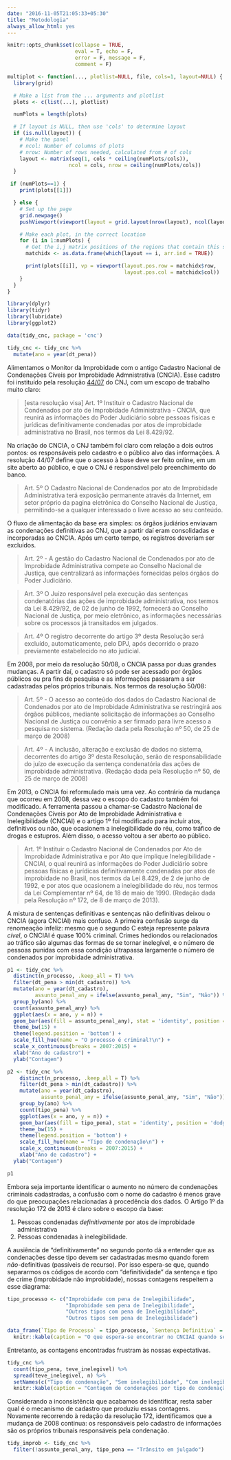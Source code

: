 ```yaml
---
date: "2016-11-05T21:05:33+05:30"
title: "Metodologia"
always_allow_html: yes
---
```


```r
knitr::opts_chunk$set(collapse = TRUE, 
                      eval = T, echo = F, 
                      error = F, message = F, 
                      comment = F)

multiplot <- function(..., plotlist=NULL, file, cols=1, layout=NULL) {
  library(grid)

  # Make a list from the ... arguments and plotlist
  plots <- c(list(...), plotlist)

  numPlots = length(plots)

  # If layout is NULL, then use 'cols' to determine layout
  if (is.null(layout)) {
    # Make the panel
    # ncol: Number of columns of plots
    # nrow: Number of rows needed, calculated from # of cols
    layout <- matrix(seq(1, cols * ceiling(numPlots/cols)),
                    ncol = cols, nrow = ceiling(numPlots/cols))
  }

 if (numPlots==1) {
    print(plots[[1]])

  } else {
    # Set up the page
    grid.newpage()
    pushViewport(viewport(layout = grid.layout(nrow(layout), ncol(layout))))

    # Make each plot, in the correct location
    for (i in 1:numPlots) {
      # Get the i,j matrix positions of the regions that contain this subplot
      matchidx <- as.data.frame(which(layout == i, arr.ind = TRUE))

      print(plots[[i]], vp = viewport(layout.pos.row = matchidx$row,
                                      layout.pos.col = matchidx$col))
    }
  }
}
```


```r
library(dplyr)
library(tidyr)
library(lubridate)
library(ggplot2)

data(tidy_cnc, package = 'cnc')

tidy_cnc <- tidy_cnc %>% 
  mutate(ano = year(dt_pena))
```


Alimentamos o Monitor da Improbidade com o antigo Cadastro Nacional de Condenações Cíveis por Improbidade Admnistrativa (CNCIA). Esse cadstro foi instituído pela resolução [44/07](http://www.cnj.jus.br/atos-normativos?documento=157) do CNJ, com um escopo de trabalho muito claro:

> [esta resolução visa] Art. 1º Instituir o Cadastro Nacional de Condenados por ato de Improbidade Administrativa - CNCIA, que reunirá as informações do Poder Judiciário sobre pessoas físicas e jurídicas definitivamente condenadas por atos de improbidade administrativa no Brasil, nos termos da Lei 8.429/92.

<!-- Desse artigo vago, entende-se que estão cadastrados na base os *definitivamente* condenados por improbidade admnistrativa, além daqueles que foram condenados, definitivamente ou não, por atos que ocasionem a inelegibilidade do réu. -->
<!-- Essa interpretação é correta, mas o cadastro apresenta algumas falhas. -->

Na criação do CNCIA, o CNJ também foi claro com relação a dois outros pontos: os responsáveis pelo cadastro e o público alvo das informações. A resolução 44/07 define que o acesso à base deve ser feito online, em um site aberto ao público, e que o CNJ é responsável pelo preenchimento do banco.

> Art. 5º O Cadastro Nacional de Condenados por ato de Improbidade Administrativa terá exposição permanente através da Internet, em setor próprio da pagina eletrônica do Conselho Nacional de Justiça, permitindo-se a qualquer interessado o livre acesso ao seu conteúdo.

O fluxo de alimentação da base era simples: os órgãos judiários enviavam as condenações definitivas ao CNJ, que a partir daí eram consolidadas e incorporadas ao CNCIA. Após um certo tempo, os registros deveriam ser excluídos.

> Art. 2º - A gestão do Cadastro Nacional de Condenados por ato de Improbidade Administrativa compete ao Conselho Nacional de Justiça, que centralizará as informações fornecidas pelos órgãos do Poder Judiciário.

> Art. 3º O Juízo responsável pela execução das sentenças condenatórias das ações de improbidade administrativa, nos termos da Lei 8.429/92, de 02 de junho de 1992, fornecerá ao Conselho Nacional de Justiça, por meio eletrônico, as informações necessárias sobre os processos já transitados em julgados.

> Art. 4º O registro decorrente do artigo 3º desta Resolução será excluído, automaticamente, pelo DPJ, após decorrido o prazo previamente estabelecido no ato judicial.   

Em 2008, por meio da resolução 50/08, o CNCIA passa por duas grandes mudanças. A partir daí, o cadastro só pode ser acessado por órgãos públicos ou pra fins de pesquisa e as informações passaram a ser cadastradas pelos próprios tribunais. Nos termos da resolução 50/08:

> Art. 5º - O acesso ao conteúdo dos dados do Cadastro Nacional de Condenados por ato de Improbidade Administrativa se restringirá aos órgãos públicos, mediante solicitação de informações ao Conselho Nacional de Justiça ou convênio a ser firmado para livre acesso a pesquisa no sistema. (Redação dada pela Resolução nº 50, de 25 de março de 2008)

> Art. 4º - A inclusão, alteração e exclusão de dados no sistema, decorrentes do artigo 3º desta Resolução, serão de responsabilidade do juízo de execução da sentença condenatória das ações de improbidade administrativa. (Redação dada pela Resolução nº 50, de 25 de março de 2008)

Em 2013, o CNCIA foi reformulado mais uma vez. Ao contrário da mudança que ocorreu em 2008, dessa vez o escopo do cadastro também foi modificado. A ferramenta passou a chamar-se Cadastro Nacional de Condenações Cíveis por Ato de Improbidade Administrativa e Inelegibilidade (CNCIAI) e o artigo 1º foi modificado para incluir atos, definitivos ou não, que ocasionem a inelegibilidade do réu, como tráfico de drogas e estupros. Além disso, o acesso voltou a ser aberto ao público.

> Art. 1º Instituir o Cadastro Nacional de Condenados por Ato de Improbidade Administrativa e por Ato que implique Inelegibilidade - CNCIAI, o qual reunirá as informações do Poder Judiciário sobre pessoas físicas e jurídicas definitivamente condenadas por atos de improbidade no Brasil, nos termos da Lei 8.429, de 2 de junho de 1992, e por atos que ocasionem a inelegibilidade do réu, nos termos da Lei Complementar nº 64, de 18 de maio de 1990. (Redação dada pela Resolução nº 172, de 8 de março de 2013).

A mistura de sentenças definitivas e sentenças não definitivas deixou o CNCIA (agora CNCIAI) mais confuso. A primeira confusão surge da renomeação infeliz: mesmo que o segundo C esteja represente palavra *cível*, o CNCIAI é quase 100% criminal. Crimes hediondos ou relacionados ao tráfico são algumas das formas de se tornar inelegível, e o número de pessoas punidas com essa condição ultrapassa largamente o número de condenados por improbidade administrativa.

```r
p1 <- tidy_cnc %>%
  distinct(n_processo, .keep_all = T) %>% 
  filter(dt_pena > min(dt_cadastro)) %>% 
  mutate(ano = year(dt_cadastro),
         assunto_penal_any = ifelse(assunto_penal_any, "Sim", "Não")) %>% 
  group_by(ano) %>% 
  count(assunto_penal_any) %>% 
  ggplot(aes(x = ano, y = n)) +
  geom_bar(aes(fill = assunto_penal_any), stat = 'identity', position = 'dodge') +
  theme_bw(15) +
  theme(legend.position = 'bottom') +
  scale_fill_hue(name = "O processo é criminal?\n") +
  scale_x_continuous(breaks = 2007:2015) +
  xlab("Ano de cadastro") +
  ylab("Contagem")

p2 <- tidy_cnc %>%
    distinct(n_processo, .keep_all = T) %>% 
    filter(dt_pena > min(dt_cadastro)) %>% 
    mutate(ano = year(dt_cadastro),
           assunto_penal_any = ifelse(assunto_penal_any, "Sim", "Não")) %>% 
    group_by(ano) %>% 
    count(tipo_pena) %>% 
    ggplot(aes(x = ano, y = n)) +
    geom_bar(aes(fill = tipo_pena), stat = 'identity', position = 'dodge') +
    theme_bw(15) +
    theme(legend.position = 'bottom') +
    scale_fill_hue(name = "Tipo de condenação\n") +
    scale_x_continuous(breaks = 2007:2015) +
    xlab("Ano de cadastro") +
  ylab("Contagem")

p1
```

Embora seja importante identificar o aumento no número de condenações criminais cadastradas, a confusão com o nome do cadastro é menos grave do que preocupações relacionadas à procedência dos dados. O Artigo 1º da resolução 172 de 2013 é claro sobre o escopo da base:

1. Pessoas condenadas *definitivamente* por atos de improbidade administrativa
1. Pessoas condenadas à inelegibilidade.

A ausiência de "definitivamente" no segundo ponto dá a entender que as condenações desse tipo devem ser cadastradas mesmo quando forem *não*-definitivas (passíveis de recurso). Por isso espera-se que, quando separarmos os códigos de acordo com "definitividade" da sentença e tipo de crime (improbidade não improbidade), nossas contagens respeitem a esse diagrama:

```r

tipo_processo <- c("Improbidade com pena de Inelegibilidade",
                   "Improbidade sem pena de Inelegibilidade",
                   "Outros tipos com pena de Inelegibilidade",
                   "Outros tipos sem pena de Inelegibilidade")

data_frame(`Tipo de Processo` = tipo_processo, `Sentença Definitiva` = c(">=0",">=0",">=0","=0"), `Sentença Não Definitiva` = c(">=0","=0",">=0","=0")) %>% 
  knitr::kable(caption = "O que espera-se encontrar no CNCIAI quando separarmos as condenações por tipo de processo e tipo de sentença.", table.attr = "class='table table-hover'", format = 'html')

```

Entretanto, as contagens encontradas frustram às nossas expectativas.

```r
tidy_cnc %>% 
  count(tipo_pena, teve_inelegivel) %>% 
  spread(teve_inelegivel, n) %>% 
  setNames(c("Tipo de condenação", "Sem inelegibilidade", "Com inelegibilidade")) %>% 
  knitr::kable(caption = "Contagem de condenações por tipo de condenação e por inelegibilidade do réu.", format = 'html', table.attr = "class='table table-hover'")
```

Considerando a inconsistência que acabamos de identificar, resta saber qual é o mecanismo de cadastro que produziu essas contagens. Novamente recorrendo à redação da resolução 172, identificamos que a mudança de 2008 continua: os responsáveis pelo cadastro de informações são os próprios tribunais responsáveis pela condenação.

```r
tidy_improb <- tidy_cnc %>% 
  filter(!assunto_penal_any, tipo_pena == "Trânsito em julgado")
```
